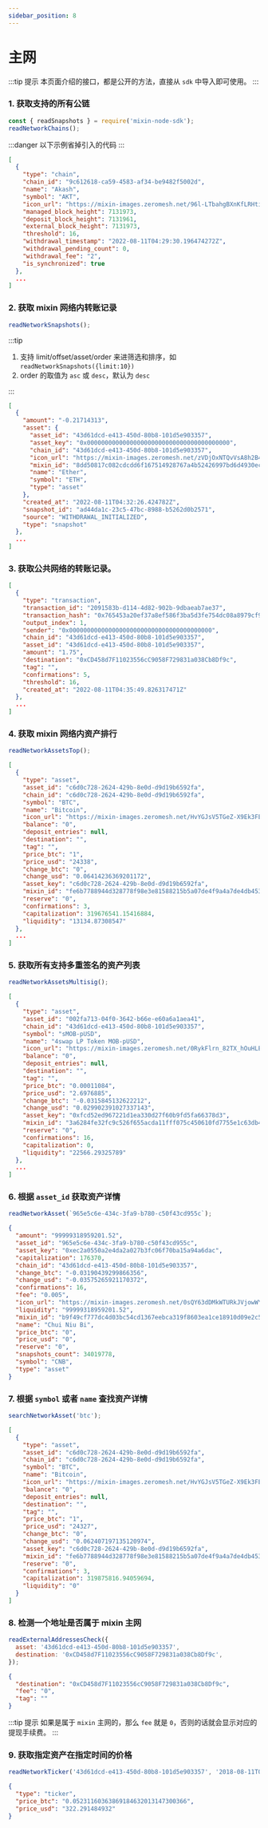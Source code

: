 ```yaml
---
sidebar_position: 8
---
```


# 主网

:::tip 提示
本页面介绍的接口，都是公开的方法，直接从 `sdk` 中导入即可使用。
:::

### 1. 获取支持的所有公链

```js
const { readSnapshots } = require('mixin-node-sdk');
readNetworkChains();
```

:::danger 以下示例省掉引入的代码
:::

```json
[
  {
    "type": "chain",
    "chain_id": "9c612618-ca59-4583-af34-be9482f5002d",
    "name": "Akash",
    "symbol": "AKT",
    "icon_url": "https://mixin-images.zeromesh.net/96l-LTbahgBXnKfLRHtiQybyk9kpA-eVIMYnzs4twATFtIq3Ayvw5zRfhGrt5IOGqUxxJuFXINJMTNkRlWpnFVbsA4Ep6FAn0pWP=s128",
    "managed_block_height": 7131973,
    "deposit_block_height": 7131961,
    "external_block_height": 7131973,
    "threshold": 16,
    "withdrawal_timestamp": "2022-08-11T04:29:30.196474272Z",
    "withdrawal_pending_count": 0,
    "withdrawal_fee": "2",
    "is_synchronized": true
  },
  ...
]
```

### 2. 获取 mixin 网络内转账记录

```js
readNetworkSnapshots();
```

:::tip

1. 支持 limit/offset/asset/order 来进筛选和排序，如
   `readNetworkSnapshots({limit:10})`
2. order 的取值为 `asc` 或 `desc`，默认为 `desc`

:::

```json
[
  {
    "amount": "-0.21714313",
    "asset": {
      "asset_id": "43d61dcd-e413-450d-80b8-101d5e903357",
      "asset_key": "0x0000000000000000000000000000000000000000",
      "chain_id": "43d61dcd-e413-450d-80b8-101d5e903357",
      "icon_url": "https://mixin-images.zeromesh.net/zVDjOxNTQvVsA8h2B4ZVxuHoCF3DJszufYKWpd9duXUSbSapoZadC7_13cnWBqg0EmwmRcKGbJaUpA8wFfpgZA=s128",
      "mixin_id": "8dd50817c082cdcdd6f167514928767a4b52426997bd6d4930eca101c5ff8a27",
      "name": "Ether",
      "symbol": "ETH",
      "type": "asset"
    },
    "created_at": "2022-08-11T04:32:26.424782Z",
    "snapshot_id": "ad44da1c-23c5-47bc-8988-b5262d0b2571",
    "source": "WITHDRAWAL_INITIALIZED",
    "type": "snapshot"
  },
  ...
]
```

### 3. 获取公共网络的转账记录。

```json
[
  {
    "type": "transaction",
    "transaction_id": "2091583b-d114-4d82-902b-9dbaeab7ae37",
    "transaction_hash": "0x765453a20ef37a8ef586f3ba5d3fe754dc08a8979cf93adc983ab13c172e991f",
    "output_index": 1,
    "sender": "0x0000000000000000000000000000000000000000",
    "chain_id": "43d61dcd-e413-450d-80b8-101d5e903357",
    "asset_id": "43d61dcd-e413-450d-80b8-101d5e903357",
    "amount": "1.75",
    "destination": "0xCD458d7F11023556cC9058F729831a038Cb8Df9c",
    "tag": "",
    "confirmations": 5,
    "threshold": 16,
    "created_at": "2022-08-11T04:35:49.826317471Z"
  },
  ...
]
```

### 4. 获取 mixin 网络内资产排行

```js
readNetworkAssetsTop();
```

```json
[
  {
    "type": "asset",
    "asset_id": "c6d0c728-2624-429b-8e0d-d9d19b6592fa",
    "chain_id": "c6d0c728-2624-429b-8e0d-d9d19b6592fa",
    "symbol": "BTC",
    "name": "Bitcoin",
    "icon_url": "https://mixin-images.zeromesh.net/HvYGJsV5TGeZ-X9Ek3FEQohQZ3fE9LBEBGcOcn4c4BNHovP4fW4YB97Dg5LcXoQ1hUjMEgjbl1DPlKg1TW7kK6XP=s128",
    "balance": "0",
    "deposit_entries": null,
    "destination": "",
    "tag": "",
    "price_btc": "1",
    "price_usd": "24338",
    "change_btc": "0",
    "change_usd": "0.06414236369201172",
    "asset_key": "c6d0c728-2624-429b-8e0d-d9d19b6592fa",
    "mixin_id": "fe6b7788944d328778f98e3e81588215b5a07de4f9a4a7de4db4535b404e65db",
    "reserve": "0",
    "confirmations": 3,
    "capitalization": 319676541.15416884,
    "liquidity": "13134.87308547"
  },
  ...
]
```

### 5. 获取所有支持多重签名的资产列表

```js
readNetworkAssetsMultisig();
```

```json
[
  {
    "type": "asset",
    "asset_id": "002fa713-04f0-3642-b66e-e60a6a1aea41",
    "chain_id": "43d61dcd-e413-450d-80b8-101d5e903357",
    "symbol": "sMOB-pUSD",
    "name": "4swap LP Token MOB-pUSD",
    "icon_url": "https://mixin-images.zeromesh.net/0RykFlrn_82TX_hOuHLElmyDQQ7MRiFTlk5ZDd27Kgo9Z3-_pK-6fJKLsjA3bTJRHknmPegkYnffERnFCc3g28GFu5IVUOC_txQn=s128",
    "balance": "0",
    "deposit_entries": null,
    "destination": "",
    "tag": "",
    "price_btc": "0.00011084",
    "price_usd": "2.6976885",
    "change_btc": "-0.0315845132622212",
    "change_usd": "0.029902391027337143",
    "asset_key": "0xfcd52ed967221d1ea330d27f60b9fd5fa66378d3",
    "mixin_id": "3a6284fe32fc9c526f655acda11fff075c450610fd7755e1c63db46416e17b6e",
    "reserve": "0",
    "confirmations": 16,
    "capitalization": 0,
    "liquidity": "22566.29325789"
  },
  ...
]
```

### 6. 根据 `asset_id` 获取资产详情

```js
readNetworkAsset(`965e5c6e-434c-3fa9-b780-c50f43cd955c`);
```

```json
{
  "amount": "99999318959201.52",
  "asset_id": "965e5c6e-434c-3fa9-b780-c50f43cd955c",
  "asset_key": "0xec2a0550a2e4da2a027b3fc06f70ba15a94a6dac",
  "capitalization": 176370,
  "chain_id": "43d61dcd-e413-450d-80b8-101d5e903357",
  "change_btc": "-0.03190439299866356",
  "change_usd": "-0.03575265921170372",
  "confirmations": 16,
  "fee": "0.005",
  "icon_url": "https://mixin-images.zeromesh.net/0sQY63dDMkWTURkJVjowWY6Le4ICjAFuu3ANVyZA4uI3UdkbuOT5fjJUT82ArNYmZvVcxDXyNjxoOv0TAYbQTNKS=s128",
  "liquidity": "99999318959201.52",
  "mixin_id": "b9f49cf777dc4d03bc54cd1367eebca319f8603ea1ce18910d09e2c540c630d8",
  "name": "Chui Niu Bi",
  "price_btc": "0",
  "price_usd": "0",
  "reserve": "0",
  "snapshots_count": 34019778,
  "symbol": "CNB",
  "type": "asset"
}
```

### 7. 根据 `symbol` 或者 `name` 查找资产详情

```js
searchNetworkAsset('btc');
```

```json
[
  {
    "type": "asset",
    "asset_id": "c6d0c728-2624-429b-8e0d-d9d19b6592fa",
    "chain_id": "c6d0c728-2624-429b-8e0d-d9d19b6592fa",
    "symbol": "BTC",
    "name": "Bitcoin",
    "icon_url": "https://mixin-images.zeromesh.net/HvYGJsV5TGeZ-X9Ek3FEQohQZ3fE9LBEBGcOcn4c4BNHovP4fW4YB97Dg5LcXoQ1hUjMEgjbl1DPlKg1TW7kK6XP=s128",
    "balance": "0",
    "deposit_entries": null,
    "destination": "",
    "tag": "",
    "price_btc": "1",
    "price_usd": "24327",
    "change_btc": "0",
    "change_usd": "0.062407197135120974",
    "asset_key": "c6d0c728-2624-429b-8e0d-d9d19b6592fa",
    "mixin_id": "fe6b7788944d328778f98e3e81588215b5a07de4f9a4a7de4db4535b404e65db",
    "reserve": "0",
    "confirmations": 3,
    "capitalization": 319875816.94059694,
    "liquidity": "0"
  }
]
```

### 8. 检测一个地址是否属于 mixin 主网

```js
readExternalAddressesCheck({
  asset: '43d61dcd-e413-450d-80b8-101d5e903357',
  destination: '0xCD458d7F11023556cC9058F729831a038Cb8Df9c',
});
```

```json
{
  "destination": "0xCD458d7F11023556cC9058F729831a038Cb8Df9c",
  "fee": "0",
  "tag": ""
}
```

:::tip 提示
如果是属于 `mixin` 主网的，那么 `fee` 就是 `0`，否则的话就会显示对应的提现手续费。
:::

### 9. 获取指定资产在指定时间的价格

```js
readNetworkTicker('43d61dcd-e413-450d-80b8-101d5e903357', '2018-08-11T04:32:26.424782Z');
```

```json
{
  "type": "ticker",
  "price_btc": "0.05231160363869184632013147300366",
  "price_usd": "322.291484932"
}
```
